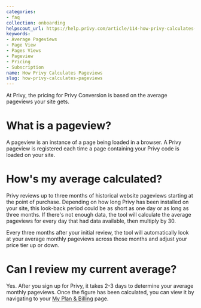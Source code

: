 ```yaml
---
categories:
- faq
collection: onboarding
helpscout_url: https://help.privy.com/article/114-how-privy-calculates-pageviews
keywords:
- Average Pageviews
- Page View
- Pages Views
- Pageview
- Pricing
- Subscription
name: How Privy Calculates Pageviews
slug: how-privy-calculates-pageviews
---
```

At Privy, the pricing for Privy Conversion is based on the average pageviews
your site gets.

# What is a pageview?

A pageview is an instance of a page being loaded in a browser. A Privy
pageview is registered each time a page containing your Privy code is loaded
on your site.

# How's my average calculated?

Privy reviews up to three months of historical website pageviews starting at
the point of purchase. Depending on how long Privy has been installed on your
site, this look-back period could be as short as one day or as long as three
months. If there's not enough data, the tool will calculate the average
pageviews for every day that had data available, then multiply by 30.

Every three months after your initial review, the tool will automatically look
at your average monthly pageviews across those months and adjust your price
tier up or down.

# Can I review my current average?

Yes. After you sign up for Privy, it takes 2-3 days to determine your average
monthly pageviews. Once the figure has been calculated, you can view it by
navigating to your [My Plan &
Billing](https://dashboard.privy.com/settings/billing) page.

